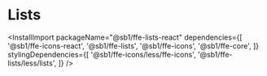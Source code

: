
<Meta title="Komponenter/Lists" />

# Lists

<InstallImport
    packageName="@sb1/ffe-lists-react"
    dependencies={[
        '@sb1/ffe-icons-react',
        '@sb1/ffe-lists',
        '@sb1/ffe-icons',
        '@sb1/ffe-core',
    ]}
    stylingDependencies={[
        '@sb1/ffe-icons/less/ffe-icons',
        '@sb1/ffe-lists/less/lists',
    ]}
/>
